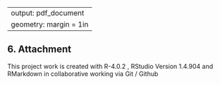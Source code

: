 
---
output: pdf_document
geometry: margin = 1in
---

## 6. Attachment

This project work is created  with R-4.0.2 , RStudio Version 1.4.904 and RMarkdown in collaborative working via Git / Github
